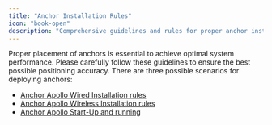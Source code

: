 ```yaml
---
title: "Anchor Installation Rules"
icon: "book-open"
description: "Comprehensive guidelines and rules for proper anchor installation"
---
```


Proper placement of anchors is essential to achieve optimal system performance. Please carefully follow these guidelines to ensure the best possible positioning accuracy. There are three possible scenarios for deploying anchors:

* [Anchor Apollo Wired Installation rules](/ProjectExecution/AnchorInstallationRules/AnchorWiredInstallation.en)
* [Anchor Apollo Wireless Installation rules](/ProjectExecution/AnchorInstallationRules/AnchorWirelessInstallation.en)
* [Anchor Apollo Start-Up and running](/ProjectExecution/AnchorInstallationRules/AnchorStartup.en)
